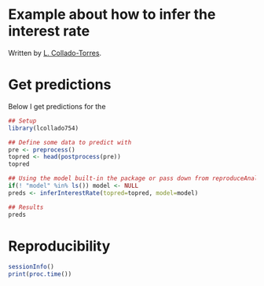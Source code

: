 Example about how to infer the interest rate
============================================

Written by [L. Collado-Torres](http://www.biostat.jhsph.edu/~lcollado/#.UZZK3ivF2L0).

# Get predictions

Below I get predictions for the 

```r
## Setup
library(lcollado754)

## Define some data to predict with
pre <- preprocess()
topred <- head(postprocess(pre))
topred

## Using the model built-in the package or pass down from reproduceAnalysis() using the fresh built model
if(! "model" %in% ls()) model <- NULL
preds <- inferInterestRate(topred=topred, model=model)

## Results
preds
```

# Reproducibility
```r
sessionInfo()
print(proc.time())
```
